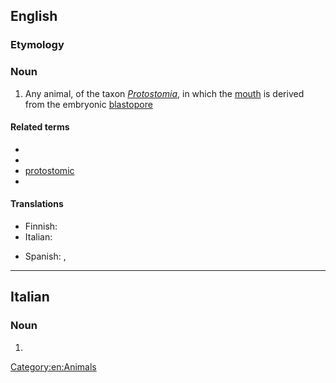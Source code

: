==English==
{{wikipedia}}

===Etymology===
{{confix|en|proto|stome}}

===Noun===
{{en-noun}}

# Any animal, of the taxon ''[[Protostomia]]'', in which the [[mouth]] is derived from the embryonic [[blastopore]]

====Related terms====
* {{l|en|protostomatous}}
* {{l|en|protostomian}}
* [[protostomic]]
* {{l|en|protostomous}}

====Translations====
{{trans-top|animal in which the mouth is derived from the embryonic blastophore}}
* Finnish: {{t|fi|alkusuinen}}
* Italian: {{t|it|protostoma|f}}
{{trans-mid}}
* Spanish: {{t|es|protóstomo|m}}, {{t|es|protostomado|m}}
{{trans-bottom}}

[[Category:en:Animals]]

----

==Italian==

===Noun===
{{head|it|noun plural form|g=m}}

# {{plural of|it|protostoma}}